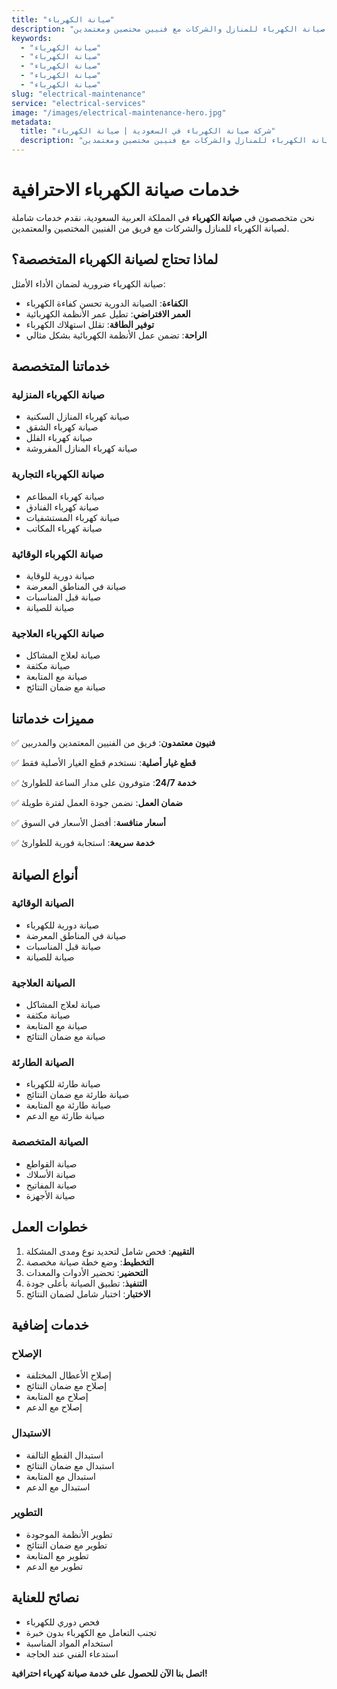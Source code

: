```yaml
---
title: "صيانة الكهرباء"
description: "خدمات صيانة الكهرباء للمنازل والشركات مع فنيين مختصين ومعتمدين"
keywords:
  - "صيانة الكهرباء"
  - "صيانة الكهرباء"
  - "صيانة الكهرباء"
  - "صيانة الكهرباء"
  - "صيانة الكهرباء"
slug: "electrical-maintenance"
service: "electrical-services"
image: "/images/electrical-maintenance-hero.jpg"
metadata:
  title: "شركة صيانة الكهرباء في السعودية | صيانة الكهرباء"
  description: "أفضل شركة صيانة كهرباء في السعودية. صيانة الكهرباء للمنازل والشركات مع فنيين مختصين ومعتمدين."
---
```


# خدمات صيانة الكهرباء الاحترافية

نحن متخصصون في **صيانة الكهرباء** في المملكة العربية السعودية، نقدم خدمات شاملة لصيانة الكهرباء للمنازل والشركات مع فريق من الفنيين المختصين والمعتمدين.

## لماذا تحتاج لصيانة الكهرباء المتخصصة؟

صيانة الكهرباء ضرورية لضمان الأداء الأمثل:

- **الكفاءة**: الصيانة الدورية تحسن كفاءة الكهرباء
- **العمر الافتراضي**: تطيل عمر الأنظمة الكهربائية
- **توفير الطاقة**: تقلل استهلاك الكهرباء
- **الراحة**: تضمن عمل الأنظمة الكهربائية بشكل مثالي

## خدماتنا المتخصصة

### صيانة الكهرباء المنزلية
- صيانة كهرباء المنازل السكنية
- صيانة كهرباء الشقق
- صيانة كهرباء الفلل
- صيانة كهرباء المنازل المفروشة

### صيانة الكهرباء التجارية
- صيانة كهرباء المطاعم
- صيانة كهرباء الفنادق
- صيانة كهرباء المستشفيات
- صيانة كهرباء المكاتب

### صيانة الكهرباء الوقائية
- صيانة دورية للوقاية
- صيانة في المناطق المعرضة
- صيانة قبل المناسبات
- صيانة للصيانة

### صيانة الكهرباء العلاجية
- صيانة لعلاج المشاكل
- صيانة مكثفة
- صيانة مع المتابعة
- صيانة مع ضمان النتائج

## مميزات خدماتنا

✅ **فنيون معتمدون**: فريق من الفنيين المعتمدين والمدربين

✅ **قطع غيار أصلية**: نستخدم قطع الغيار الأصلية فقط

✅ **خدمة 24/7**: متوفرون على مدار الساعة للطوارئ

✅ **ضمان العمل**: نضمن جودة العمل لفترة طويلة

✅ **أسعار منافسة**: أفضل الأسعار في السوق

✅ **خدمة سريعة**: استجابة فورية للطوارئ

## أنواع الصيانة

### الصيانة الوقائية
- صيانة دورية للكهرباء
- صيانة في المناطق المعرضة
- صيانة قبل المناسبات
- صيانة للصيانة

### الصيانة العلاجية
- صيانة لعلاج المشاكل
- صيانة مكثفة
- صيانة مع المتابعة
- صيانة مع ضمان النتائج

### الصيانة الطارئة
- صيانة طارئة للكهرباء
- صيانة طارئة مع ضمان النتائج
- صيانة طارئة مع المتابعة
- صيانة طارئة مع الدعم

### الصيانة المتخصصة
- صيانة القواطع
- صيانة الأسلاك
- صيانة المفاتيح
- صيانة الأجهزة

## خطوات العمل

1. **التقييم**: فحص شامل لتحديد نوع ومدى المشكلة
2. **التخطيط**: وضع خطة صيانة مخصصة
3. **التحضير**: تحضير الأدوات والمعدات
4. **التنفيذ**: تطبيق الصيانة بأعلى جودة
5. **الاختبار**: اختبار شامل لضمان النتائج

## خدمات إضافية

### الإصلاح
- إصلاح الأعطال المختلفة
- إصلاح مع ضمان النتائج
- إصلاح مع المتابعة
- إصلاح مع الدعم

### الاستبدال
- استبدال القطع التالفة
- استبدال مع ضمان النتائج
- استبدال مع المتابعة
- استبدال مع الدعم

### التطوير
- تطوير الأنظمة الموجودة
- تطوير مع ضمان النتائج
- تطوير مع المتابعة
- تطوير مع الدعم

## نصائح للعناية

- فحص دوري للكهرباء
- تجنب التعامل مع الكهرباء بدون خبرة
- استخدام المواد المناسبة
- استدعاء الفني عند الحاجة

**اتصل بنا الآن للحصول على خدمة صيانة كهرباء احترافية!**
